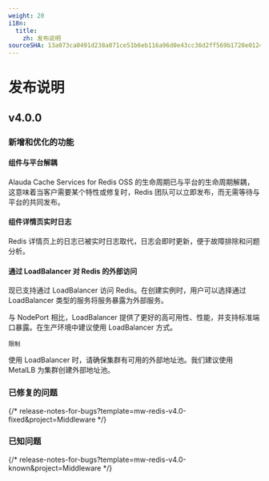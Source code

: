 ```yaml
---
weight: 20
i18n:
  title:
    zh: 发布说明
sourceSHA: 13a073ca0491d238a071ce51b6eb116a96d0e43cc36d2ff569b1720e01248b41
---
```


# 发布说明

## v4.0.0

### 新增和优化的功能

#### 组件与平台解耦

Alauda Cache Services for Redis OSS 的生命周期已与平台的生命周期解耦，这意味着当客户需要某个特性或修复时，Redis 团队可以立即发布，而无需等待与平台的共同发布。

#### 组件详情页实时日志

Redis 详情页上的日志已被实时日志取代，日志会即时更新，便于故障排除和问题分析。

#### 通过 LoadBalancer 对 Redis 的外部访问

现已支持通过 LoadBalancer 访问 Redis。在创建实例时，用户可以选择通过 LoadBalancer 类型的服务将服务暴露为外部服务。

与 NodePort 相比，LoadBalancer 提供了更好的高可用性、性能，并支持标准端口暴露。在生产环境中建议使用 LoadBalancer 方式。

`限制`

使用 LoadBalancer 时，请确保集群有可用的外部地址池。我们建议使用 MetalLB 为集群创建外部地址池。

### 已修复的问题

{/* release-notes-for-bugs?template=mw-redis-v4.0-fixed&project=Middleware */}

### 已知问题

{/* release-notes-for-bugs?template=mw-redis-v4.0-known&project=Middleware */}
